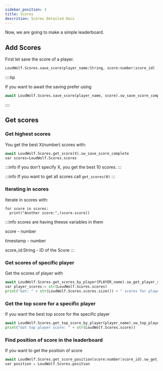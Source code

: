 ```yaml
---
sidebar_position: 3
title: Scores
descrition: Scores Detailed Docs
---
```


Now, we are going to make a simple leaderboard.

## Add Scores

First let save the score of a player.

```python
LoudWolf.Scores.save_score(player_name:String, score:number|score_id)
```

::::tip

If you want to await the saving prefer using

```python
await LoudWolf.Scores.save_score(player_name, score).sw_save_score_complete
```

::::

## Get scores

### Get highest scores

You get the best X(number) scores with:

```python
await LoudWolf.Scores.get_score(X).sw_save_score_complete
var scores=LoudWolf.Scores.scores
```

:::info
If you don't specify X, you get the best 10 scores.
:::

:::info
If you want to get all scores call `get_scores(0)`
:::

### Iterating in scores

Iterate in scores with:

```
for score in scores:
  print("Another score:",(score.score))
```

:::info
scores are having theese variables in them

score - number

timestamp - number

score_id:String - ID of the Score
:::

### Get scores of specific player
Get the scores of player with
```python
await LoudWolf.Scores.get_scores_by_player(PLAYER_name).sw_get_player_scores_complete
var player_scores:= str(LoudWolf.Scores.scores)
print("Got: " + str(LoudWolf.Scores.scores.size()) + " scores for player: " + str(PLAYER_name))
```
### Get the top score for a specific player
If you want the best top score for the specific player
```python
await LoudWolf.Scores.get_top_score_by_player(player_name).sw_top_player_score_complete
print("Got top player score: " + str(LoudWolf.Scores.score))
```
### Find position of score in the leaderboard
If you want to get the positoin of score
```python
await LoudWolf.Scores.get_score_position(score:number|score_id).sw_get_position_complete
var position = LoudWolf.Scores.position
```

